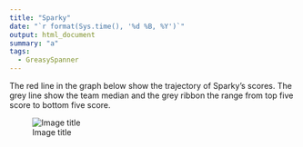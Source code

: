 ```yaml
---
title: "Sparky"
date: "`r format(Sys.time(), '%d %B, %Y')`"
output: html_document
summary: "a"
tags:
  - GreasySpanner
---
```


The red line in the graph below show the trajectory of Sparky's scores. The grey line show the team median and the grey ribbon the range from top five score to bottom five score.

![Image title](Sparky.jpg)
